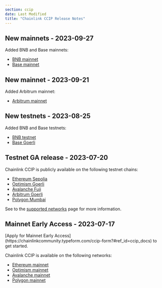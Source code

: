 ```yaml
---
section: ccip
date: Last Modified
title: "Chainlink CCIP Release Notes"
---
```



## New mainnets - 2023-09-27

Added BNB and Base mainnets:

- [BNB mainnet](/ccip/supported-networks/mainnet#bnb-mainnet)
- [Base mainnet](/ccip/supported-networks/mainnet#base-mainnet)

## New mainnet - 2023-09-21

Added Arbitrum mainnet:

- [Arbitrum mainnet](/ccip/supported-networks/mainnet#arbitrum-mainnet)

## New testnets - 2023-08-25

Added BNB and Base testnets:

- [BNB testnet](/ccip/supported-networks/testnet#bnb-testnet)
- [Base Goerli](/ccip/supported-networks/testnet#base-goerli)

## Testnet GA release - 2023-07-20

Chainlink CCIP is publicly available on the following testnet chains:

- [Ethereum Sepolia](/ccip/supported-networks/testnet#ethereum-sepolia)
- [Optimism Goerli](/ccip/supported-networks/testnet#optimism-goerli)
- [Avalanche Fuji](/ccip/supported-networks/testnet#avalanche-fuji)
- [Arbitrum Goerli](/ccip/supported-networks/testnet#arbitrum-goerli)
- [Polygon Mumbai](/ccip/supported-networks/testnet#polygon-mumbai)

See to the [supported networks](/ccip/supported-networks) page for more information.

## Mainnet Early Access - 2023-07-17

<Aside type="note" title="Mainnet Access">
  [Apply for Mainnet Early Access](https://chainlinkcommunity.typeform.com/ccip-form?#ref_id=ccip_docs) to get started.
</Aside>

Chainlink CCIP is available on the following networks:

- [Ethereum mainnet](/ccip/supported-networks/mainnet#ethereum-mainnet)
- [Optimism mainnet](/ccip/supported-networks/mainnet#optimism-mainnet)
- [Avalanche mainnet](/ccip/supported-networks/mainnet#avalanche-mainnet)
- [Polygon mainnet](/ccip/supported-networks/mainnet#polygon-mainnet)
